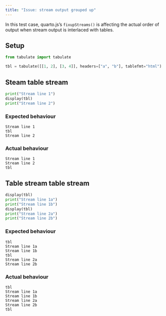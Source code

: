 ```yaml
---
title: "Issue: stream output grouped up"
---
```


In this test case, quarto.js's `fixupStreams()` is affecting the actual order of output when stream output is interlaced with tables.

## Setup

``` python
from tabulate import tabulate

tbl = tabulate([[1, 2], [3, 4]], headers=["a", "b"], tablefmt="html")
```

## Steam table stream

```python
print("Stream line 1")
display(tbl)
print("Stream line 2")
```

### Expected behaviour

```
Stream line 1
tbl
Stream line 2
```

### Actual behaviour

```
Stream line 1
Stream line 2
tbl
```

## Table stream table stream

```python
display(tbl)
print("Stream line 1a")
print("Stream line 1b")
display(tbl)
print("Stream line 2a")
print("Stream line 2b")
```

### Expected behaviour

```
tbl
Stream line 1a
Stream line 1b
tbl
Stream line 2a
Stream line 2b
```

### Actual behaviour

```
tbl
Stream line 1a
Stream line 1b
Stream line 2a
Stream line 2b
tbl
```